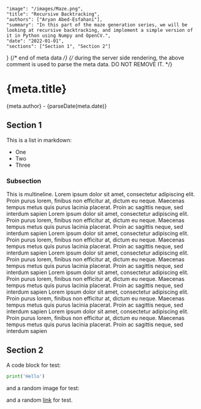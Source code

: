 	"image": "/images/Maze.png",
	"title": "Recursive Backtracking",
	"authors": ["Aryan Abed-Esfahani"],
	"summary": "In this part of the maze generation series, we will be looking at recursive backtracking, and implement a simple version of it in Python using Numpy and OpenCV.",
	"date": "2022-01-01",
	"sections": ["Section 1", "Section 2"]
}
{/* end of meta data */}
{/* during the server side rendering, the above comment is used to parse the meta data. DO NOT REMOVE IT. */}


<h1>{meta.title}</h1>

<p>{meta.author} - {parseDate(meta.date)}</p>

## Section 1

This is a list in markdown:

- One
- Two
- Three

### Subsection

This is multineline. Lorem ipsum dolor sit amet, consectetur adipiscing elit. Proin purus lorem, finibus non efficitur at, dictum eu neque. Maecenas tempus metus quis purus lacinia placerat. Proin ac sagittis neque, sed interdum sapien
Lorem ipsum dolor sit amet, consectetur adipiscing elit. Proin purus lorem, finibus non efficitur at, dictum eu neque. Maecenas tempus metus quis purus lacinia placerat. Proin ac sagittis neque, sed interdum sapien
Lorem ipsum dolor sit amet, consectetur adipiscing elit. Proin purus lorem, finibus non efficitur at, dictum eu neque. Maecenas tempus metus quis purus lacinia placerat. Proin ac sagittis neque, sed interdum sapien
Lorem ipsum dolor sit amet, consectetur adipiscing elit. Proin purus lorem, finibus non efficitur at, dictum eu neque. Maecenas tempus metus quis purus lacinia placerat. Proin ac sagittis neque, sed interdum sapien
Lorem ipsum dolor sit amet, consectetur adipiscing elit. Proin purus lorem, finibus non efficitur at, dictum eu neque. Maecenas tempus metus quis purus lacinia placerat. Proin ac sagittis neque, sed interdum sapien
Lorem ipsum dolor sit amet, consectetur adipiscing elit. Proin purus lorem, finibus non efficitur at, dictum eu neque. Maecenas tempus metus quis purus lacinia placerat. Proin ac sagittis neque, sed interdum sapien
Lorem ipsum dolor sit amet, consectetur adipiscing elit. Proin purus lorem, finibus non efficitur at, dictum eu neque. Maecenas tempus metus quis purus lacinia placerat. Proin ac sagittis neque, sed interdum sapien


## Section 2

A code block for test:

```python
print('Hello')
```

and a random image for test:

<ImgExtra src="/images/test.jpeg" alt="Hello World" width={300} caption="Test Image" />

and a random [link](https://www.reddit.com/) for test.

